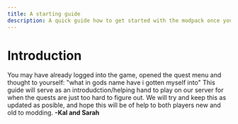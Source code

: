 ---
title: A starting guide
description: A quick guide how to get started with the modpack once you've joined the server
---

# Introduction
You may have already logged into the game, opened the quest menu and thought to yourself:
"what in gods name have i gotten myself into"
This guide will serve as an introdudction/helping hand to play on our server for when the quests are just too hard to figure out.
We will try and keep this as updated as posible, and hope this will be of help to both players new and old to modding.
**-Kal and Sarah**